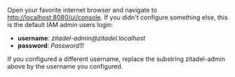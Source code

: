 Open your favorite internet browser and navigate to [http://localhost:8080/ui/console](http://localhost:8080/ui/console).
If you didn't configure something else, this is the default IAM admin users login:
- **username**: *zitadel-admin@<span></span>zitadel.localhost*  
- **password**: *Password1!*

If you configured a different username, replace the substring zitadel-admin above by the username you configured.
